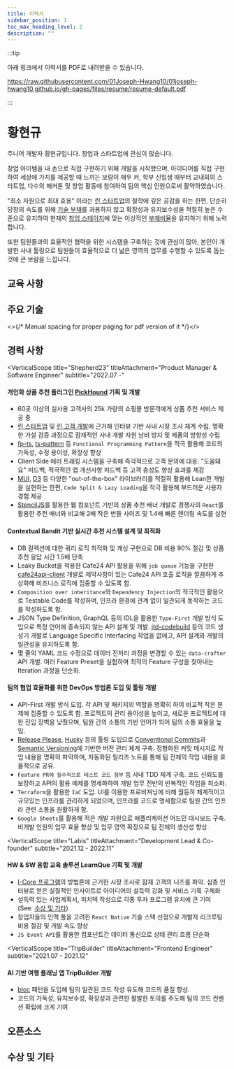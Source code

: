 ```yaml
---
title: 이력서
sidebar_position: 1
toc_max_heading_level: 2
description: ""
---
```






:::tip

아래 링크에서 이력서를 PDF로 내려받을 수 있습니다.

https://raw.githubusercontent.com/01Joseph-Hwang10/01joseph-hwang10.github.io/gh-pages/files/resume/resume-default.pdf

:::

# 황현규

<Overview />

<section className="introduction" markdown="1">

주니어 개발자 황현규입니다. 창업과 스타트업에 관심이 많습니다.

창업 아이템을 내 손으로 직접 구현하기 위해 개발을 시작했으며, 
아이디어를 직접 구현하여 세상에 가치를 제공할 때 느끼는 보람이 매우 커,
학부 신입생 때부터 교내외의 스타트업, 다수의 해커톤 및 창업 활동에
참여하여 팀의 핵심 인원으로써 활약하였습니다.

"최소 자원으로 최대 효용" 이라는 
[린 스타트업](https://m.yes24.com/Goods/Detail/7921251)의 철학에 깊은
공감을 하는 한편, 단순히 당장의 속도를 위해 
[기술 부채](https://ko.wikipedia.org/wiki/%EA%B8%B0%EC%88%A0_%EB%B6%80%EC%B1%84)를 
과용하지 않고 확장성과 유지보수성을 적절히 높은 수준으로 유지하여
현재의 [창업 스테이지](https://www.svb.com/startup-insights/startup-growth/what-are-the-three-stages-of-a-startup/)에 맞는 이상적인 
[부채비율](https://m.itooza.com/view.php?ud=2011052716424933678)을 
유지하기 위해 노력합니다.

또한 팀원들과의 효율적인 협력을 위한 시스템을 구축하는 것에 관심이 많아, 본인이 
개발한 사내 툴링으로 팀원들이 효율적으로 더 넓은 영역의 업무를 수행할 수 있도록 돕는 것에 큰 보람을 느낍니다.

</section>

## 교육 사항

<Education />

## 주요 기술

<TechStacks />

<>{/* Manual spacing for proper paging for pdf version of it */}</>

<div id="hr-on-career" />

## 경력 사항

<VerticalScope 
  title="Shepherd23" 
  titleAttachment="Product Manager & Software Engineer" 
  subtitle="2022.07 -"
>

#### 개인화 상품 추천 플러그인 [PickHound](https://store.cafe24.com/kr/apps/17367) 기획 및 개발

- 60곳 이상의 실사용 고객사의 25k 가량의 쇼핑몰 방문객에게 상품 추천 서비스 제공 중
- [린 스타트업](https://m.yes24.com/Goods/Detail/7921251) 및 [린 고객 개발](https://m.yes24.com/Goods/Detail/17638366)에 근거해 인터뷰 기반 사내 시장 조사 체계 수립. 명확한 가설 검증 과정으로 잠재적인 사내 개발 자원 낭비 방지 및 제품의 방향성 수립
- [fp-ts](https://gcanti.github.io/fp-ts/), [ts-pattern](https://github.com/gvergnaud/ts-pattern/) 등 `Functional Programming Pattern`을 적극 활용해 코드의 가독성, 수정 용이성, 확장성 향상
- Client Side 에러 트래킹 시스템을 구축해 즉각적으로 고객 문의에 대응. "도움돼요" 피드백, 적극적인 앱 개선사항 피드백 등 고객 충성도 향상 효과를 체감
- [MUI](https://mui.com/), [D3](https://d3js.org/) 등 다양한 "out-of-the-box" 라이브러리를 적절히 활용해 Lean한 개발을 실현하는 한편, `Code Split & Lazy Loading`을 적극 활용해 부드러운 사용자 경험 제공
- [StencilJS](https://stenciljs.com/)를 활용한 웹 컴포넌트 기반의 상품 추천 배너 개발로 경쟁사의 `React`를 활용한 추천 배너와 비교해 2배 작은 번들 사이즈 및 1.4배 빠른 렌더링 속도를 실현

#### Contextual Bandit 기반 실시간 추천 시스템 설계 및 최적화

- DB 컬렉션에 대한 쿼리 로직 최적화 및 캐싱 구현으로 DB 비용 90% 절감 및 상품 추천 응답 시간 1.5배 단축
- Leaky Bucket을 적용한 Cafe24 API 활용을 위해 `job queue` 기능을 구현한 [cafe24api-client](https://github.com/shepherd231/cafe24api-client) 개발로 제약사항이 있는 Cafe24 API 호출 로직을 깔끔하게 추상화해 비즈니스 로직에 집중할 수 있도록 함.
- `Composition over inheritance`와 `Dependency Injection`의 적극적인 활용으로 Testable Code를 작성하며, 인프라 환경에 관계 없이 일관되게 동작하는 코드를 작성하도록 함.
- JSON Type Definition, GraphQL 등의 IDL을 활용한 `Type-First` 개발 방식 도입으로 특정 언어에 종속되지 않는 API 설계 및 개발. [jtd-codebuild](https://github.com/01Joseph-Hwang10/jtd-codebuild) 등의 코드 생성기 개발로 Language Specific Interfacing 작업을 없애고, API 설계와 개발의 일관성을 유지하도록 함.
- 몇 줄의 YAML 코드 수정으로 데이터 전처리 과정을 변경할 수 있는 `data-crafter` API 개발. 여러 Feature Preset을 실험하며 최적의 Feature 구성을 찾아내는 Iteration 과정을 단순화.

#### 팀의 협업 효율화를 위한 DevOps 방법론 도입 및 툴링 개발

- API-First 개발 방식 도입. 각 API 및 패키지의 역할을 명확히 하여 비교적 작은 문제에 집중할 수 있도록 함. 프로젝트의 관리 용이성을 높이고, 새로운 프로젝트에 대한 진입 장벽을 낮췄으며, 팀원 간의 소통의 기반 언어가 되어 팀의 소통 효율을 높임.
- [Release Please](https://github.com/googleapis/release-please), [Husky](https://typicode.github.io/husky/) 등의 툴링 도입으로 [Conventional Commits](https://www.conventionalcommits.org/en/v1.0.0/)과 [Semantic Versioning](https://semver.org/)에 기반한 버전 관리 체계 구축. 정형화된 커밋 메시지로 작업 내용을 명확히 파악하며, 자동화된 릴리즈 노트를 통해 팀 전체의 작업 내용을 효율적으로 공유.
- `Feature PR에 필수적으로 테스트 코드 첨부` 등 사내 TDD 체계 구축. 코드 신뢰도를 보장하고 API의 활용 예제를 명세화하여 개발 업무 전반의 반복적인 작업을 최소화.
- `Terraform`을 활용한 `IaC` 도입. UI를 이용한 프로비져닝에 비해 월등히 체계적이고 규모있는 인프라를 관리하게 되었으며, 인프라를 코드로 명세함으로 팀원 간의 인프라 관련 소통을 원활하게 함.
- `Google Sheets`를 활용해 적은 개발 자원으로 애플리케이션 어드민 대시보드 구축. 비개발 인원의 업무 효율 향상 및 업무 영역 확장으로 팀 전체의 생산성 향상.

</VerticalScope>

<VerticalScope 
  title="Labis" 
  titleAttachment="Development Lead & Co-founder" 
  subtitle="2021.12 - 2022.11"
>

#### HW & SW 융합 교육 솔루션 LearnQue 기획 및 개발

- [I-Core 프로그램](https://icorps.or.kr/doc/business1.php)의 방법론에 근거한 시장 조사로 잠재 고객의 니즈를 파악. 심층 인터뷰로 얻은 실질적인 인사이트로 아이디어의 설득력 강화 및 서비스 기획 구체화
- 설득력 있는 사업계획서, 피치덱 작성으로 각종 투자 프로그램 유치에 큰 기여 (See: [수상 및 기타](#수상-및-기타))
- 창업자들의 인맥 풀을 고려한 `React Native` 기술 스택 선정으로 개발자 리크루팅 비용 절감 및 개발 속도 향상
- `JS Event API`를 활용한 컴포넌트간 데이터 통신으로 상태 관리 흐름 단순화


</VerticalScope>

<VerticalScope 
  title="TripBuilder" 
  titleAttachment="Frontend Engineer" 
  subtitle="2021.07 - 2021.12"
>

#### AI 기반 여행 플래닝 앱 TripBuilder 개발

- [bloc](https://bloclibrary.dev/) 패턴을 도입해 팀의 일관된 코드 작성 유도해 코드의 품질 향상.
- 코드의 가독성, 유지보수성, 확장성과 관련한 활발한 토의를 주도해 팀의 코드 컨벤션 확립에 크게 기여

</VerticalScope>

## 오픈소스

<QueryClientProvider client={queryClient}>
  <OpenSourceList
    repoToInclude={
      new Set(["jtd-codebuild", "static-webpage-with-auth", "cafe24api-client"])
    }
  />
</QueryClientProvider>

## 수상 및 기타

<Achievements />
